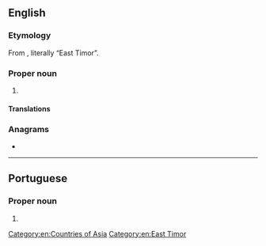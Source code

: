 {{also|Timor Leste}}
==English==
{{wikipedia}}

===Etymology===
From {{etyl|pt|en}} {{m|pt|Timor-Leste}}, literally “East Timor”.

===Proper noun===
{{en-proper noun}}

# {{senseid|en|Q574}}{{synonym of|East Timor|lang=en}}

====Translations====
{{trans-see|id=Q574|East Timor}}

===Anagrams===
* {{anagrams|en|tremolites}}

[[Category:en:Countries of Asia]]
[[Category:en:East Timor]]

----

==Portuguese==

===Proper noun===
{{pt-proper noun|m}}

# {{alternative spelling of|Timor Leste|lang=pt}}